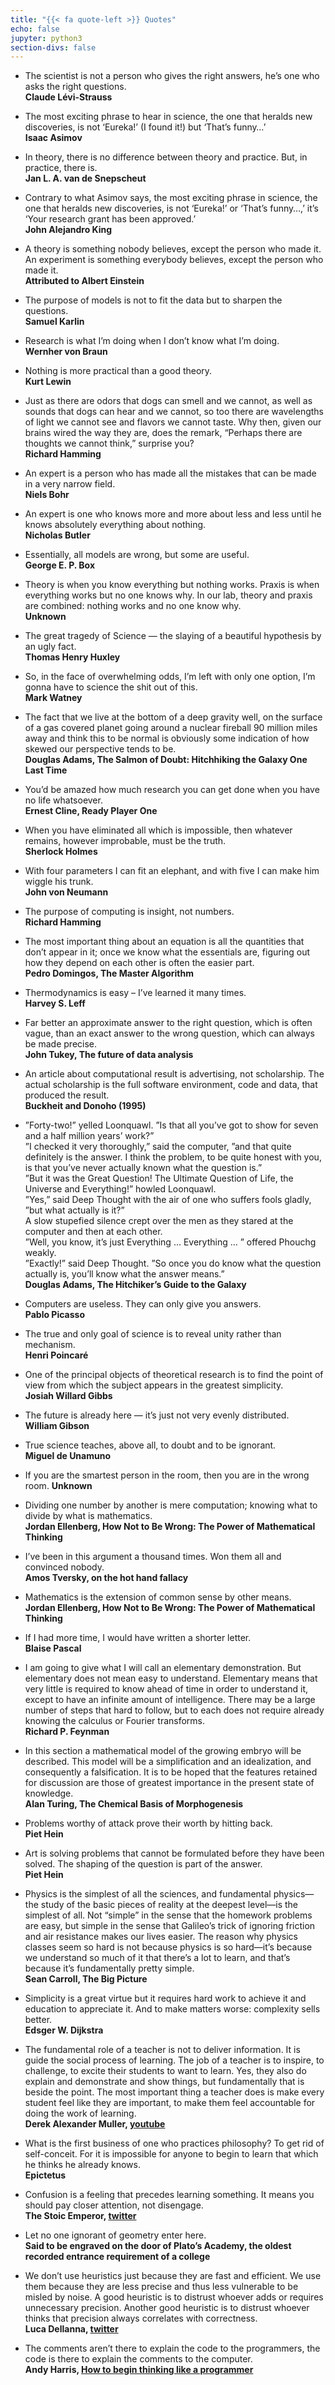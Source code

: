 ```yaml
---
title: "{{< fa quote-left >}} Quotes"
echo: false
jupyter: python3
section-divs: false
---
```



* The scientist is not a person who gives the right answers, he’s one who asks the right questions.  
**Claude Lévi-Strauss**

* The most exciting phrase to hear in science, the one that heralds new discoveries, is not ‘Eureka!’ (I found it!) but ‘That’s funny…’  
**Isaac Asimov**

* In theory, there is no difference between theory and practice. But, in practice, there is.  
**Jan L. A. van de Snepscheut**

* Contrary to what Asimov says, the most exciting phrase in science, the one that heralds new discoveries, is not ‘Eureka!’ or ‘That’s funny…,’ it’s ‘Your research grant has been approved.’  
**John Alejandro King**

* A theory is something nobody believes, except the person who made it. An experiment is something everybody believes, except the person who made it.  
**Attributed to Albert Einstein**

* The purpose of models is not to fit the data but to sharpen the questions.  
**Samuel Karlin**

* Research is what I’m doing when I don’t know what I’m doing.  
**Wernher von Braun**

* Nothing is more practical than a good theory.  
**Kurt Lewin**

* Just as there are odors that dogs can smell and we cannot, as well as sounds that dogs can hear and we cannot, so too there are wavelengths of light we cannot see and flavors we cannot taste. Why then, given our brains wired the way they are, does the remark, “Perhaps there are thoughts we cannot think,” surprise you?  
**Richard Hamming**

* An expert is a person who has made all the mistakes that can be made in a very narrow field.  
**Niels Bohr**

* An expert is one who knows more and more about less and less until he knows absolutely everything about nothing.  
**Nicholas Butler**

* Essentially, all models are wrong, but some are useful.  
**George E. P. Box**

* Theory is when you know everything but nothing works. Praxis is when everything works but no one knows why. In our lab, theory and praxis are combined: nothing works and no one know why.  
**Unknown**

* The great tragedy of Science — the slaying of a beautiful hypothesis by an ugly fact.  
**Thomas Henry Huxley**

* So, in the face of overwhelming odds, I’m left with only one option, I’m gonna have to science the shit out of this.  
**Mark Watney**

* The fact that we live at the bottom of a deep gravity well, on the surface of a gas covered planet going around a nuclear fireball 90 million miles away and think this to be normal is obviously some indication of how skewed our perspective tends to be.  
**Douglas Adams, The Salmon of Doubt: Hitchhiking the Galaxy One Last Time**

* You’d be amazed how much research you can get done when you have no life whatsoever.  
**Ernest Cline, Ready Player One**

* When you have eliminated all which is impossible, then whatever remains, however improbable, must be the truth.  
**Sherlock Holmes**

* With four parameters I can fit an elephant, and with five I can make him wiggle his trunk.  
**John von Neumann**

* The purpose of computing is insight, not numbers.  
**Richard Hamming**

* The most important thing about an equation is all the quantities that don’t appear in it; once we know what the essentials are, figuring out how they depend on each other is often the easier part.  
**Pedro Domingos, The Master Algorithm**

* Thermodynamics is easy – I’ve learned it many times.  
**Harvey S. Leff**

* Far better an approximate answer to the right question, which is often vague, than an exact answer to the wrong question, which can always be made precise.  
**John Tukey, The future of data analysis**

* An article about computational result is advertising, not scholarship. The actual scholarship is the full software environment, code and data, that produced the result.  
**Buckheit and Donoho (1995)**

* ”Forty-two!” yelled Loonquawl. ”Is that all you’ve got to show for seven and a half million years’ work?”  
”I checked it very thoroughly,” said the computer, ”and that quite definitely is the answer. I think the problem, to be quite honest with you, is that you’ve never actually known what the question is.”  
”But it was the Great Question! The Ultimate Question of Life, the Universe and Everything!” howled Loonquawl.  
”Yes,” said Deep Thought with the air of one who suffers fools gladly, ”but what actually is it?”  
A slow stupefied silence crept over the men as they stared at the computer and then at each other.  
”Well, you know, it’s just Everything … Everything … ” offered Phouchg weakly.  
”Exactly!” said Deep Thought. ”So once you do know what the question actually is, you’ll know what the answer means.”  
**Douglas Adams, The Hitchiker’s Guide to the Galaxy**

* Computers are useless. They can only give you answers.  
**Pablo Picasso**

* The true and only goal of science is to reveal unity rather than mechanism.  
**Henri Poincaré**

* One of the principal objects of theoretical research is to find the point of view from which the subject appears in the greatest simplicity.  
**Josiah Willard Gibbs**

* The future is already here — it’s just not very evenly distributed.  
**William Gibson**

* True science teaches, above all, to doubt and to be ignorant.  
**Miguel de Unamuno**

* If you are the smartest person in the room, then you are in the wrong room.
**Unknown**

* Dividing one number by another is mere computation; knowing what to divide by what is mathematics.  
**Jordan Ellenberg, How Not to Be Wrong: The Power of Mathematical Thinking**

* I’ve been in this argument a thousand times. Won them all and convinced nobody.  
**Amos Tversky, on the hot hand fallacy**

* Mathematics is the extension of common sense by other means.  
**Jordan Ellenberg, How Not to Be Wrong: The Power of Mathematical Thinking**

* If I had more time, I would have written a shorter letter.  
**Blaise Pascal**

* I am going to give what I will call an elementary demonstration. But elementary does not mean easy to understand. Elementary means that very little is required to know ahead of time in order to understand it, except to have an infinite amount of intelligence. There may be a large number of steps that hard to follow, but to each does not require already knowing the calculus or Fourier transforms.  
**Richard P. Feynman**

* In this section a mathematical model of the growing embryo will be described. This model will be a simplification and an idealization, and consequently a falsification. It is to be hoped that the features retained for discussion are those of greatest importance in the present state of knowledge.  
**Alan Turing, The Chemical Basis of Morphogenesis**

* Problems worthy of attack prove their worth by hitting back.  
**Piet Hein**

* Art is solving problems that cannot be formulated before they have been solved. The shaping of the question is part of the answer.  
**Piet Hein**

* Physics is the simplest of all the sciences, and fundamental physics⁠⁠—the study of the basic pieces of reality at the deepest level⁠—is the simplest of all. Not "simple” in the sense that the homework problems are easy, but simple in the sense that Galileo's trick of ignoring friction and air resistance makes our lives easier. The reason why physics classes seem so hard is not because physics is so hard—it's because we understand so much of it that there's a lot to learn, and that's because it's fundamentally pretty simple.  
**Sean Carroll, The Big Picture**

* Simplicity is a great virtue but it requires hard work to achieve it and education to appreciate it. And to make matters worse: complexity sells better.  
**Edsger W. Dijkstra**

* The fundamental role of a teacher is not to deliver information. It is guide the social process of learning. The job of a teacher is to inspire, to challenge, to excite their students to want to learn. Yes, they also do explain and demonstrate and show things, but fundamentally that is beside the point. The most important thing a teacher does is make every student feel like they are important, to make them feel accountable for doing the work of learning.  
**Derek Alexander Muller, [youtube](https://youtu.be/GEmuEWjHr5c)**

* What is the first business of one who practices philosophy? To get rid of self-conceit. For it is impossible for anyone to begin to learn that which he thinks he already knows.  
**Epictetus**

* Confusion is a feeling that precedes learning something. It means you should pay closer attention, not disengage.  
**The Stoic Emperor, [twitter](https://twitter.com/TheStoicEmperor/status/1309998964796567552)**

* Let no one ignorant of geometry enter here.  
**Said to be engraved on the door of Plato's Academy, the oldest recorded entrance requirement of a college**


* We don't use heuristics just because they are fast and efficient. We use them because they are less precise and thus less vulnerable to be misled by noise. A good heuristic is to distrust whoever adds or requires unnecessary precision. Another good heuristic is to distrust whoever thinks that precision always correlates with correctness.  
**Luca Dellanna, [twitter](https://twitter.com/DellAnnaLuca/status/1287644735016927234)**


* The comments aren't there to explain the code to the programmers, the code is there to explain the comments to the computer.  
**Andy Harris, [How to begin thinking like a programmer](https://youtu.be/YWwBhjQN-Qw?t=1165)**

